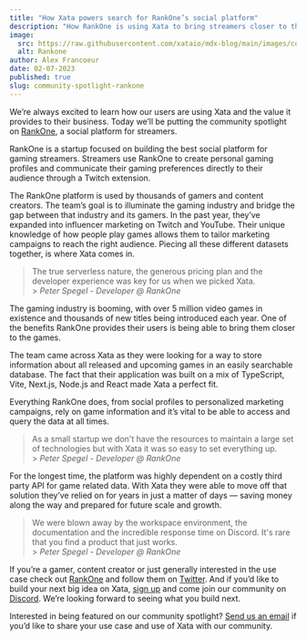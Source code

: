 ```yaml
---
title: "How Xata powers search for RankOne’s social platform"
description: "How RankOne is using Xata to bring streamers closer to their audience."
image:
  src: https://raw.githubusercontent.com/xataio/mdx-blog/main/images/community-spotlight-rankone.png
  alt: Rankone
author: Alex Francoeur
date: 02-07-2023
published: true
slug: community-spotlight-rankone
---
```


We’re always excited to learn how our users are using Xata and the value it provides to their business. Today we’ll be putting the community spotlight on [RankOne](https://www.rankone.global/), a social platform for streamers.

<ArticleImage
  src="https://xata.io/images/blog/rankone/rankone.png"
  width="1920"
  height="1509"
  alt="Rankone page"
  caption="A Rankone profile"
  position="center"
/>

RankOne is a startup focused on building the best social platform for gaming streamers. Streamers use RankOne to create personal gaming profiles and communicate their gaming preferences directly to their audience through a Twitch extension.

The RankOne platform is used by thousands of gamers and content creators. The team’s goal is to illuminate the gaming industry and bridge the gap between that industry and its gamers. In the past year, they’ve expanded into influencer marketing on Twitch and YouTube. Their unique knowledge of how people play games allows them to tailor marketing campaigns to reach the right audience. Piecing all these different datasets together, is where Xata comes in.

> The true serverless nature, the generous pricing plan and the developer experience was key for us when we picked Xata. <br /> > _Peter Spegel - Developer @ RankOne_

The gaming industry is booming, with over 5 million video games in existence and thousands of new titles being introduced each year. One of the benefits RankOne provides their users is being able to bring them closer to the games.

The team came across Xata as they were looking for a way to store information about all released and upcoming games in an easily searchable database. The fact that their application was built on a mix of TypeScript, Vite, Next.js, Node.js and React made Xata a perfect fit.

Everything RankOne does, from social profiles to personalized marketing campaigns, rely on game information and it’s vital to be able to access and query the data at all times.

> As a small startup we don't have the resources to maintain a large set of technologies but with Xata it was so easy to set everything up. <br /> > _Peter Spegel - Developer @ RankOne_

For the longest time, the platform was highly dependent on a costly third party API for game related data. With Xata they were able to move off that solution they’ve relied on for years in just a matter of days — saving money along the way and prepared for future scale and growth.

> We were blown away by the workspace environment, the documentation and the incredible response time on Discord. It's rare that you find a product that just works. <br /> > _Peter Spegel - Developer @ RankOne_

If you’re a gamer, content creator or just generally interested in the use case check out [RankOne](https://www.rankone.global/) and follow them on [Twitter](https://twitter.com/rankoneglobal). And if you’d like to build your next big idea on Xata, [sign up](https://app.xata.io/signin) and come join our community on [Discord](https://xata.io/discord). We’re looking forward to seeing what you build next.

Interested in being featured on our community spotlight? [Send us an email](mailto:communityspotlight@xata.io) if you’d like to share your use case and use of Xata with our community.
